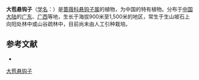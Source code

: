 {{Speciesbox
| name = 大苞悬钩子
| status = 
| status_system = 
| image =
| genus = Rubus
| species = wangii
| authority = Metr.
}}

'''大苞悬钩子'''（[[学名|学名]]：{{lang|la|''Rubus wangii''}}）是[[蔷薇科|蔷薇科]][[悬钩子属|悬钩子属]]的植物，为中国的特有植物。分布于[[中国大陆|中国大陆]]的[[广东|广东]]、[[广西|广西]]等地，生长于海拔900米至1,500米的地区，常生于生山坡石上向阳处林中或山谷疏林中，目前尚未由人工引种栽培。

== 参考文献 ==
<div class="references-small">
* {{cite web| url =http://www.bioinfo.cn/db05/KmzwSpecies.php?action=view&id=19505| title =大苞悬钩子| work =《中国高等植物数据库全库》| publisher =中国科学院微生物研究所| author =昆明植物研究所| accessdate =2009-02-25| archive-date =2018-06-28| archive-url =https://web.archive.org/web/20180628204035/http://www.bioinfo.cn/db05/KmzwSpecies.php?action=view| dead-url =yes}}
</div>
{{Taxonbar|from=Q10937701}}

[[Category:悬钩子属|大苞悬钩子]]


{{植物小作品}}